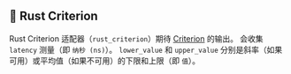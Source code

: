 
## 🦀 Rust Criterion

Rust Criterion 适配器（`rust_criterion`）期待 [Criterion](https://github.com/bheisler/criterion.rs) 的输出。
会收集 `latency` 测量（即 `纳秒 (ns)`）。
`lower_value` 和 `upper_value` 分别是斜率（如果可用）或平均值（如果不可用）的下限和上限（即 `值`）。

<CargoRustCriterion />
